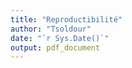 ```yaml
---
title: "Reproductibilité"
author: "Tsoldour"
date: "`r Sys.Date()`"
output: pdf_document
---
```


<style>
body {
text-align : justify}
header {
text-align : center}

```r
knitr::opts_chunk$set(echo = TRUE)
```

# **Introduction**

|   Depuis que la science moderne existe, chaque résultat est d'abord considéré du point de vue de sa **reproductibilité**. Une expérience, aussi élégante soit-elle, n'est considérée par la communauté scientifique que dans la mesure où elle est *reproductible*. Karl Popper (1902-1994) en avait d'ailleurs fait l'un des critères fondamentaux de la scientificité.
|   Mais qu'entendons-nous par-là ? 
|   La reproductibilité se décline a différents niveaux de la pratique scientifique. Il peut s'agir de la reproductibilité des *méthodes*, des *données* ainsi que des *résultats*. Concrètement, cela se traduisait jusqu'à il y a peu de temps encore par l'élaboration de design expérimentaux répondant à des normes établies sur des considérations essentiellement statistiques (nombre de réplicats, randomisation, etc.), des pratiques de laboratoire strictes et standardisées, ou encore la tenue rigoureuse d'un cahier de laboratoire où le chercheur/ingénieur/technicien notait le plus fidèlement possible chacune des actions réalisées dans le cadre du projet de recherche. Ces *bonnes pratiques* sont toujours valables et font l'objet d'une évaluation stricte par les pairs dans le cadre des publications scientifiques - objectif ultime de chaque chercheur - qui doivent fournir suffisamment d'informations pour que l'ensemble du projet ayant abouti à la rédaction de tel article puisse être reproduit à l'identique par quiconque s'en donne les moyens.
|
| Oui, mais voilà !
|
| Depuis plusieurs années maintenant, la science en général et les sciences de l'environnement en particulier souffrent d'une **crise de la reproductibilité** (Ioannidis, 2005; Harris & Sumpter, 2015). Cette dernière résulte pour une part de l'affaiblissement des bonnes pratiques admises dans les sciences concernées, mais aussi de l'émergence de l'informatique et du Big Data qui impliquent l'utilisation de jeux de données souvent complexes et multiples au sein d'un même projet, ainsi que l'utilisation d'outils d'analyse évoluant à un rythme effréné. Cela ouvre une nouvelle dimension dans le monde de la reproductibilité, à laquelle il faut faire face, humblement, si l'on veut produire une science qui, de ce point de vue là au moins, puisse prétendre à une certaine valeur.
|
|   Dans ce contexte, nous proposons ici d'exposer les bonnes pratiques de base permettant la reproductibilité d'un travail de recherche reprosant sur l'utilisation d'outils bioinformatiques. **Le language de programmation R sera notre fil conducteur.**
|   Ces bonnes pratiques se déclinent en 4 axes principaux :

+ **L'architecture du projet :**
Elle correspond à la manière d'organiser son répertoire de travail, qui doit être efficace (chemins d'accès simplifiés, noms de fichiers facilement intelligibles) et normée, en s'atisfaisant à la convention du **Research compendium**.

+ **La mise en oeuvre du projet :**
Aussi étonnant que cela puisse paraître, un simple clic dans une interface n'est pas reproductible ! Il est donc impératif de privilégier l'interaction en **ligne de commande** avec sa machine, quand bien même cela demande un long et difficile apprentissage. De plus, l'utilisation et la génération de *scripts* doit se faire selon certaines règles. De même que l'enchaînement des actions réalisées sur les données (**workflow**) doit être automatisé pour éviter toute erreur/variation dûe à l'opérateur. Enfin, il est important de garder à l'esprit que toute action réalisée sur un ordinateur, qu'il s'agisse d'une opération en ligne de commande ou de l'utilisation d'une interface clic-bouton donnera un résultat intimement lié à **l'environnement système**, qu'il faut donc prendre en compte.

  Pour tout cela, deux principaux packages R sont à connaître : *targets* et *renv*

+ **Le suivi du projet :**
De même qu'au laboratoire toute modification d'un protocole doit être discutée avec ses collègues, validée collectivement et notifiée dans le cahier de laboratoire, de même tout changement opéré au sein d'un workflow doit être discuté, validé, recensé ET réversible. Pour cela, des outils de **suivi des changements** (**versioning**) existent, qui devraient être systématiquement utilisés.

  *Git* (en local) et *Github* (en distancié) sont les outils de versioning les plus communément utilisés par la communauté.

+ **Le partage du projet :**
Le partage du projet doit se faire à l'aide d'outils limitant l'intégration manuelle d'objets divers au sein du manuscrit (rapport, thèse, article, etc.) dans le but, toujours, de réduire au maximum le risque d'erreur individuelle. Ces outils reposent sur le principe de **programmation lettrée** (**literate programming**), qui consiste en l'intégration de balises au sein même du texte, dont le rendu visuel n'est accessible qu'après exportation du document au format pdf (ou word, html, LateX, etc.).

  Sur Rstudio, l'outils de référence est *Rmarkdown*.

# **1. L'architecture du projet**
|
|   L'architecture du projet doit répondre aux normes du **Research compendium**. Ce dernier est un ensemble de règles simples à suivre pour organiser de manière **standardisée** et efficace l'ensemble numérique de votre projet de recherche. En adoptant cette convention, nimporte quelle personne familière du **Research compendium** sera en mesure d'appréhender rapidement le projet, de l'élargir, de le diffuser, de le reproduire. Le **Research compendium** constitue ainsi l'architecture de base d'un projet reproductible !
|
## **1.1 La structure fondamentale**
|
|   L'ensemble des éléments numériques d'un projet de recherche doivent être contenus dans un unique répertoire de travail, ici *Reproducibility*. Ils doivent en revanche être clairement séparés au sein du répertoire de travail.
|
![](image1.jpg){width=50%}


|   Les éléments minimums devant être présents dans le répertoire de travail de votre projet sont:

+ **Data :**

|   Ce dossier ne doit contenir que les **données brutes** du projet, programmées de préférence en **lecture seules**. Puisque tout le projet repose sur ces données, elles ne doivent jamais être manipulées ! Par ailleurs, les données nettoyées doivent déjà être considérées comme des résultats. Elles ne doivent donc pas se trouver dans ce dossier.

+ **R :**

|   Ce dossier contient les **scripts du projet**. Ces scripts contiennent les actions réalisées sur les données. Il est préférable de se limiter à des scripts courts correspondant à des actions bien précises (nettoyage, analyse statistique, représentation graphique). Il est important que chaque script soit facilement compréhensible par chacun. Pour cela, il est pertinent de nommer le script avec le nom de la fonction qu'il contient et de les numéroter par ordre d'utilisation. On visualise ainsi facilement l'ensemble du workflow.

| 
![](image2.jpg){width=20%}


|   Pour en faciliter encore la compréhension, il est aussi conseillé d'attribuer un en-tête standardisé à chaque script. Il n'y a pas de norme établi, il faut simplement que cet en-tête permette de comprendre rapidement à quel projet appartient le script, quel est son rôle au sein du projet et, éventuellement, de contacter son auteur.
|
```r
############################
# NOM_DU_PROJET
# NOM_DU_SCRIPT
# OBJECTIF DU SCRIPT
# CONTACT
############################
```


+ **Results**

|   Ce dossier contient l'ensemble des résultats : données néttoyées, graphiques, résultats statistiques, etc. Les résultats doivent *a minima* porter le nom du script les ayant produits. Si plusieurs résultats sont émis pour un même script, ils doivent alors être rangées dans des dossiers portant le nom de leur script parent.
|    Contrairement au dossier **Data** dont le contenu est sacré, et au dossier **R** qui doit faire l'objet d'un suivi particulier, le contenu de **_output** n'a aucune valeur dans la mesure où il peut être produit à l'identique et *ad libitum*. Il ne faut donc pas avoir peur de manipuler ses résultats, les effacer, les déplacer, etc.


+ **R_project**

|   Tout projet de recherche qui se respècte, s'il utilise R comme language de programmation pour ses analyses, doit être réalisé dans le cadre d'un **R_project**. Situé à la base du répertoire de travail, le R_project associé à votre projet est ce qui vous permet d'utiliser des **chemins d'accès relatifs** pour l'ensemble des fichiers contenus dans votre répertoire de travail. Ainsi en diffusant votre projet avec le fichier *.Rproj* associé, il ne sera jamais nécessaire de toucher aux chemin d'accès utilisés dans les scripts.
|
|   Si vous ne travaillez pas déjà de manière systématique au sein de R_projects, il est grand temps de s'y mettre ! Un tutoriel pour créer des R_projects est accessible ici: **LIEN**. Ainsi, vous n'aurez plus jamais besoin de spécifier votre environnement de travail à l'aide de la fonction **setwd()**, qui utilise des chemins d'accès absolus valables uniquement sur votre ordinateur (et encore !). 

## **1.2 Les éléments supplémentaires**

|    Quelques éléments peuvent être ajoutés au répertoire de travail qui, s'ils ne sont pas obligatoires sont quand même les bienvenus. 

+ **README.txt**

|   Le fichier **README** est un fichier qui a pour vocation d'expliquer le projet. C'est généralement le premier fichier qu'on ouvre lorsqu'on découvre un projet pour la première fois. On peut y faire mention de toutes les choses pertinentes à savoir pour comprendre l'origine, le contexte, l'objectif et les modalités de réalisation d'un projet. 
|   Le fichier **README** est aussi le bon endroit pour lister l'ensemble des informations système propres au projet : le système d'exploitation, la version de R, les packages et les versions de package utilisés, etc. 

+ **Docs**

|   Un dossier **Docs** peut éventuellement venir compléter le répertoire de travail en contenant par exemple la documentation associée aux packages spécifiques utilisés.


# **2. La mise en oeuvre du projet - le package *targets* **

|   *targets* est un package servant à la gestion de **workflow**. Il sera votre allié idéal pour organiser votre projet, de le faire évoluer, mais aussi d'avoir un oeil sur **l'architecture du projet** - très pratique lorsque le projet contient de multiples jeux de données, de nombreux scripts et énormément de résultats et que ces derniers sont en plus inter-dépendants ! - et de visualiser le degré d'actualisation de vos différents objets.
| Pour comprendre comment fonctionne *targets*, rien de tel qu'un exemple concret ! 
| **A noter qu'il est recommander d'écrire ses scripts sous forme de fonction. Cela permet (i) de limiter le nombre d'objets créés lorsque les scripts tournent et (ii) de simplifier au maximum l'utilisation du script de gestion *targets* **

| Pour cet exemple, nous utiliserons le jeu de données **Allo.csv** (disponible ici : https://github.com/TSolDour/Reproducibility/tree/master/Data) que nous allons charger à l'aide d'une fonction dédiée:
```r
load_gasar <- function(file){
  read_table(file=file, locale = locale(decimal_mark = ",")) %>%
    data.frame() %>%
    filter(Espece == "Crassotrea_gasar")
}
```

| Pour ce projet, nous souhaitons réaliser une comparaison succinte de la longueur des coquilles de *Crassostrea gasar* en fonction de la station d'échantillonnage. Pour cela, nous voulons d'abord :
+ (i) établir les statistiques descriptives pour chaque espèce ;
+ (ii) représenter graphiquement les données ;
+ (iii) réaliser un test de comparaison multiple (ANOVA)

Ces trois étapes correspondent aux trois fonctions ci-dessous:

```r
#----------------------------------------------------------------
Res_gasar <- function(data) {
  data %>%
    group_by(Station, Lot) %>%
    summarise(length=mean(Longueurs) )
}
#----------------------------------------------------------------

#----------------------------------------------------------------
Plot_length <- function(Resume){
  ggplot(data = Resume, aes(x=Station, y=length, color=Lot)) +
    geom_point()
}
#----------------------------------------------------------------

#----------------------------------------------------------------
AnovaTest_gasar <- function(data, a, b){
  library(tibble)
  library(dplyr)
  library(car)
  Obj <- aov(a ~ b, data=data)
  Shap <-  shapiro.test(Obj$residuals)
  if(Shap["p.value"] > 0.05){
    Lev <- leveneTest(Obj$residuals, data$Station)
  } else(return("No residual normality"))
  if(Lev["group","Pr(>F)"] > 0.05){
    Res <- anova(Obj)
  } else(return(paste0("No homoscedasticity, p-value = ", (Lev["group","Pr(>F)"]))))
  if(Res["b", "Pr(>F)"] < 0.05){
    Post <- TukeyHSD(Obj)
    return(list(data.frame(Post$b) %>%
                  rownames_to_column(var="b") %>%
                  filter(p.adj<0.05),Res["b", "Pr(>F)"]))
  } else (return("null"))
}
#---------------------------------------------------------------
```

|   Le projet étant très simple (seulement 4 fonctions), il est possible de tout enregistrer dans un seul script que vous appellerez *FONCTIONS.R* afin de simplifier les choses. Mais dans un projet plus conséquent il est recommandé de **correctement séparer les fonctions en différents scripts**.

|   Maintenant que votre script est prêt et correctement enregistré dans le dossier **R** de votre projet, vous allez pouvoir utiliser le package *targets*.
|   Placez-vous à la racine de votre projet et créez le document *_targets.yalm* contenant ceci:
|
|       Own:
|         script: Own_targets.R
|         store: Results/Own
|
|   Ensuite, si ce n'est pas déjà fait, vous devez installer et charger le package *targets*. Vous pouvez maintenant commencer à utiliser *targets* en utilisant, toujours dans votre console, la fonction :
```r
use_targets(script = "Own_targets.R")
```
| Cette fonction crée le script suivant que vous avez nommé du nom de votre projet, ici *Own_targets.R*. Ce script est **le tableau de bord de votre workflow**. C'est toujours par lui que vous lancerez votre workflow après avoir édité vos scripts existants ou en avoir créé de nouveaux.
|
|   Voyons maintenant comment il fonctionne.

+ Avant tout, je vous conseille de **nettoyer l'espace de travail**:
```r
rm(list=ls())
```

+ Il faut ensuite **charger l'ensemble des packages nécessaires à la réalisation du workflow**. Dans ce cas, ils sont assez peu nombreux: 
```r
tar_option_set(
  packages = c("readr", "dplyr", "ggplot2", "tibble", "car"))
```

+ Il faut maintenant **charger tous les scripts du workflow** (dans le bon ordre !). Ici, nous avons regroupé toutes nos fonctions en un seul script ce qui simplifie l'affaire:
```r
tar_source("R/FUNCTIONS.R")
```

+ C'est ici la partie délicate : vous devez lister de manière exhaustive et sans erreur l'ensemble des fonctions du package et leur *output* associé. La fonction pour le faire se résume ainsi : *tar_target(OUTPUT, FONCTION)*
```r
list(
  tar_target(file, "Data/Allo.csv", format="file"),
  tar_target(data, load_gasar(file)),
  tar_target(Resume, Res_gasar(data)),
  tar_target(Plot, Plot_length(Resume)),
  tar_target(Anova_gasar_Length_Station, AnovaTest_gasar(data, data$Longueurs, data$Station)))
```


| Voilà, votre projet est maintenant prêt à être géré par *targets* ! Votre script **projet_targets.R** ne doit rien contenir d'autre que les éléments déjà présents. Vous pourrez évidemment le mettre à jour en ajoutant de nouveaux packages, de nouveaux scripts et de nouvelles *targets* à mesure que vous avancez dans votre projet. 

| Plusieurs fonctions de base que vous devez utiliser dans votre console vous permettent d'interagir avec votre workflow:

```r
Sys.setenv(TAR_PROJECT = "Own") # Pour spécifier à target que vous vous trouvez dans la partie
# "Own" de votre projet
tar_manifest(fields = command) # Pour vous assurer qu'il n'y a pas d'erreur dans
# le listing des targets
tar_visnetwork() # Pour visualiser l'architecture du projet
tar_make() # Pour faire tourner le workflow
tar_read() # Pour afficher les résultats du workflow
```

|   La fonction `tar_visnetwork()` est particulièrement pratique puisqu'elle vous permet d'afficher l'ensemble de votre projet et d'en percevoir ainsi l'architecture, les dépendences entre les objets et leur niveau d'actualisation. 
|   Dans le cas de cet exemple, la figure produite est la suivante:

![](Results/Own/objects/Own_architecture.jpeg){width=75%}

|    Par ailleurs, la fonction `Sys.setenv()` est à utiliser surtout lorsque votre répertoire de travail contient plusieurs sous projets. L'argument qu'on lui indique renvoie au contenu du fichier *PROJET.yalm* dans lequel sont listés tous les sous projets du répertoire et qui définit les dossiers dans lesquels ranger les *outputs* associés. 


# **3. La reproductibilité de l'environnement de travail - le package *renv* **

|   L'intérêt de *renv* pour la gestion et la reproductibilité de vos projets de recherche est triple :
+ (i) *renv* permet d'**isoler** chaque projet en lui fournissant sa propre **librairie de packages**. Ainsi, en installant de nouveaux packages ou en mettant à jour des packages existants dans le cadre d'un projet, vous n'impacterez pas les autres projets utilisant éventuellement les versions antérieures.
+ (ii) *renv* facilite le **transport** des projets entre ordinateurs en automatisant l'installation des packages et de leurs versions dont dépend le projet.
+ (iii) *renv* améliore la **reproductibilité** du projet en assurant l'utilisation constante d'une même librairie de packages quel que soit l'utilisation, l'ordinateur et l'époque d'utilisation. 

|   **Point sémantique :** Le terme "librairie" désigne ici un dossier contenant l'ensemble des *packages* utilisés. Habituellement, avec la fonction `library()`, on charge les packages depuis une **librairie système** partagée par tous les projets R. Avec *renv*, ce sont des librairies spécifiques qui sont créées pour chaque projet.

|   Une fois le package installé grâce à la fonction `install.packages("renv")`, vous pouvez convertir votre projet par la fonction suivante `renv::init()`. Ce-faisant, trois nouvelles entitées sont créées à la racine de votre projet:
+ La **librairie du projet** : *renv/library*. Ici seront stockés tous les packages du projet.
+ Le **fichier verrou** : *renv.lock*. Ce fichier contient toutes les métadonnées nécessaires pour pouvoir réinstaller tous les packages sur n'importe quel nouvel ordinateur.
+ Le **R profile** : *.Rprofile*. Ce fichier est utilisé par *renv* pour configurer chaque nouvelle session de R de sorte qu'il soit possible d'utiliser la librairie du projet.


|   Au cours de l'élaboration de votre projet, vous serez très probablement amenés à charger, installer, mettre à jour différents packages. Pour que renv mette correctement à jour le fichier *renv.lock*, il suffit de faire tourner la fonction `renv::snapshot()`.
|
|   Enfin, la fonction `renv::restore()` permet, lorsque vous partagez votre projet avec une tierce personne de réinstaller automatiquement l'ensemble de la librairie projet sur son ordinateur à partir des métadonnées de *renv.lock*.
|
| Ici sont les trois fonctions `init()`, `snapshot()`, `restore()` qui permettent une utilisation basique du package *renv* pour améliorer la reproductibilité de votre projet. Pour une utilisation avancée, vous trouverez toutes les informations nécessaires ici : https://rstudio.github.io/renv/articles/renv.html.

# **3. Le suivi du projet - Git et Github **

## **3.1 De quoi parle-t-on ?**

|   **Git** est un système de *contrôle de version*, pensé initialement pour faciliter le *travail collaboratif* pour les développeurs travaillant sur des projets de grande taille et complexes. Ainsi, git permet de gérer l'évolution d'un ensemble de documents au sein d'un projet - **repository**, dans le jargon.
|
|   **Attention:** **Git** peut être difficile à appréhender. Ce système est tout sauf intuitif... Il me semble que si vous ne travaillez pas en *mode collaboratif* sur votre projet, il y a d'autres manières plus accessibles d'assurer un suivi de version en local. Autrement dit, selon moi, vous immerger dans l'univers du **Git** n'a de sens que si vous vous destinez à travailler sur un projet avec d'autres collègues qui seront amenés à intervenir sur les scripts, les manuscripts et les autres objets dudit projet (ce devrait être, en fait, le cas de la presque totalité des chercheurs !). Et dans ce cas, ce n'est pas seulement de **Git** dont vous aurez besoin mais de sa version *délocalisée*. Il en existe un certain nombre mais la plus généralement utilisée est **Github**.
